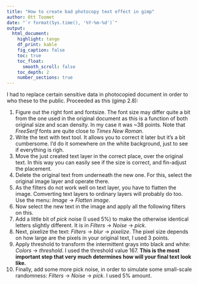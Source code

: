 ```yaml
---
title: "How to create bad photocopy text effect in gimp"
author: Ott Toomet
date: "`r format(Sys.time(), '%Y-%m-%d')`"
output: 
  html_document:
    highlight: tango
    df_print: kable
    fig_caption: false
    toc: true
    toc_float:
      smooth_scroll: false
    toc_depth: 2
    number_sections: true
---
```


I had to replace certain sensitive data in photocopied document in
order to who these to the public.  Proceeded as this (gimp 2.8):

1. Figure out the right font and fontsize.  The font size may differ
quite a bit from the one used in the original document as this
is a function of both original size and scan density.  In my case it
was ~38 points.  Note that _FreeSerif_ fonts are quite close to _Times
New Roman_.
2. Write the text with text tool.  It allows you to correct it later
but it's a bit cumbersome.  I'd do it somewhere on the white
background, just to see if everything is righ.
3. Move the just created text layer in the correct place, over the
original text.  In this way you can easily see if the size is correct,
and fin-adjust the placement.
4. Delete the original text from underneath the new one.  For this,
select the original image layer and operate there.
5. As the filters do not work well on text layer, you have to flatten
the image.  Comverting text layers to ordinary layers will probably do
too.  Use the menu: _Image_ -> _Flatten image_.
6. Now select the new text in the image and apply all the following
filters on this.
7. Add a little bit of _pick_ noise (I used 5%) to make the otherwise
identical letters
slightly different.  It is in _Filters_ -> _Noise_ -> _pick_.
8. Next, pixelize the text: _Filters_ -> _blur_ -> _pixelize_.  The
pixel size depends on how large are the pixels in your original text,
I used 3 points.
9. Apply threshold to transform the intermittent grays into black and
white: _Colors_ -> _threshold_.  I used the threshold value 167.  **This
is the most important step that very much determines how will your
final text look like.**
10. Finally, add some more pick noise, in order to simulate some
small-scale randomness: _Filters_ -> _Noise_ -> _pick_.  I used 5%
amount.
